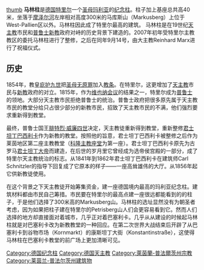 [[file:Trier_Mariensaeule.jpg|thumb]]
'''马林柱'''是[[德国|德国]][[特里尔|特里尔]]一个[[圣母玛利亚|圣母玛利亚]]的[[纪念柱|纪念柱]]。柱子加上基座总共高40米，坐落于[[摩泽尔河|摩泽尔河]]左岸相对高度300米的马库斯山（Markusberg）上位于West-Pallien区以外。马林柱因此成了特里尔最高的建筑。
马林柱是在19世纪[[天主教|天主教]]市民和[[普鲁士|普鲁士]][[新教|新教]]政府对峙的历史背景下建造的。2007年初年受特里尔主教教区的委托马林柱进行了整修，之后在同年9月14号，由大主教Reinhard Marx进行了祝福仪式。

==历史==

1854年，教皇[[庇护九世|庇护九世]]把[[聖母無染原罪瞻禮|圣母无原罪]]加入[[教条|教条]]。在特里尔，这更增加了[[天主教|天主教]]市民与[[新教|新教]]政府的对立。1815年，作为[[维也纳会议|维也纳会议]]的结果之一，特里尔成为[[普鲁士|普鲁士]]的领地。大部分天主教市民拒绝普鲁士的统治。普鲁士政府把很多原先属于天主教市民的教堂分给只占很少部分的新教市民，招致了天主教市民的不满，他们强烈要求重新得到教堂。

最终，普鲁士国王[[腓特烈·威廉四世|腓特烈·威廉四世]]决定，天主教徒重新得到教堂，重新整修[[君士坦丁巴西利卡|君士坦丁巴西利卡]]作为新教的教堂。按照他的旨意，君士坦丁巴西利卡被整修之后作为莱茵地区第二座主教教堂（[[科隆主教座堂|科隆主教座堂]]为第一座）。君士坦丁巴西利卡原先为古罗马[[君士坦丁大帝|君士坦丁大帝]]而建造，在后世的岁月里它曾经成为选帝侯宫殿的一部分，成了特里尔天主教统治的标志。从1841年到1862年君士坦丁巴西利卡在建筑师Carl Schnitzler的指导下回复成了它原本的样子——一座高耸雄伟的大厅。从1856年起它供新教徒使用。

在这个背景之下天主教徒开始筹集资金，建一座德国境内最高的玛利亚纪念柱。建筑材料都由市民自己筹措。市民要在特里尔的最高点建一座很远都能看到的的柱子，于是他们选择了300米高的Markusberg山。马林柱的选址显然没有为朝圣者考虑，因为如果把柱子建在特里尔的Petrisberg山人们会更容易看到它。然而人们选择的地方却直接面对着城市，几乎正对着巴塞利卡。几乎从从建设的时候起马林柱就是对巴塞利卡改为新教教堂的一种回应。在第二次世界大战结束后开辟了从巴塞利卡到谷物市场（Kornmarkt）的康斯坦丁大街（Konstantinstraße），这使得马林柱在巴塞利卡教堂的前广场上更加清晰可见。

[[Category:德国纪念柱|Category:德国纪念柱]]
[[Category:德国天主教|Category:德国天主教]]
[[Category:萊茵蘭-普法爾茨州宗教|Category:萊茵蘭-普法爾茨州宗教]]
[[Category:莱茵兰-普法尔茨州建筑物|Category:莱茵兰-普法尔茨州建筑物]]